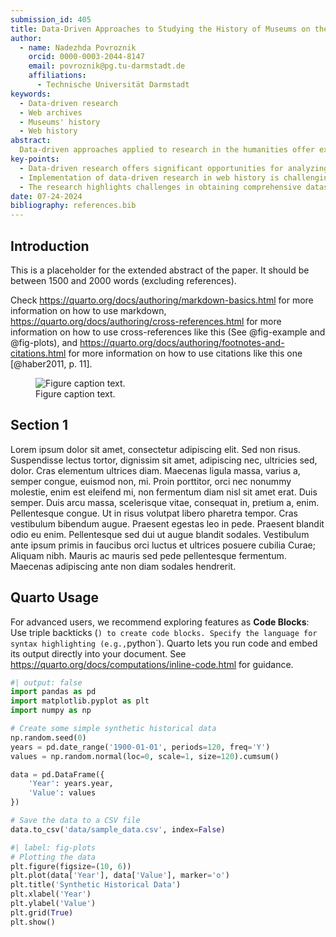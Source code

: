 ```yaml
---
submission_id: 405
title: Data-Driven Approaches to Studying the History of Museums on the Web: Challenges and Opportunities for New Discoveries
author:
  - name: Nadezhda Povroznik
    orcid: 0000-0003-2044-8147
    email: povroznik@pg.tu-darmstadt.de
    affiliations:
      - Technische Universität Darmstadt
keywords:
  - Data-driven research
  - Web archives
  - Museums' history
  - Web history
abstract: 
  Data-driven approaches applied to research in the humanities offer extensive opportunities to analyze large volumes of data and gain new knowledge and insights. Web archives serve as valuable resources for analysis of the development of the websites and even the entire domains through the decades, providing access to historical data. This research focuses on applying data-driven approaches to the web history of the Metropolitan Museum of Art and the National Museum of Australia. Utilizing the Internet Archive and the Australian Web Archive, the study examines the opportunities and challenges in extracting and analyzing large datasets from these sources. Key challenges include the complexities of obtaining datasets, dealing with incomplete or biased data, and the inherent difficulties in analyzing diverse data formats like text, images, and multimedia. The research highlights the importance of digital research infrastructures, such as the GLAM Workbench and Archives Research Compute Hub, in addressing these challenges and facilitating robust analysis. The study demonstrates the potential of data-driven methodologies to offer new insights into the evolution of museums' online presence while also underscoring the complexities involved in the research process.
key-points:
  - Data-driven research offers significant opportunities for analyzing large volumes of web archived data to reveal trends in the complexity of the structure of the preserved websites and the development of content.
  - Implementation of data-driven research in web history is challenging due to issues like data incompleteness, biases, and the diversity of file formats, which require the development of innovative solutions and digital research infrastructures.
  - The research highlights challenges in obtaining comprehensive datasets from web archives, underscores the importance of assessing data quality, and indicates the need to address the heterogeneous nature of data preserved in web archives.
date: 07-24-2024
bibliography: references.bib
---
```


## Introduction

This is a placeholder for the extended abstract of the paper. It should be between 1500 and 2000 words (excluding references).

Check <https://quarto.org/docs/authoring/markdown-basics.html> for more information on how to use markdown, <https://quarto.org/docs/authoring/cross-references.html> for more information on how to use cross-references like this (See @fig-example and @fig-plots), and <https://quarto.org/docs/authoring/footnotes-and-citations.html> for more information on how to use citations like this one [@haber2011, p. 11].

::: {#fig-example}

![Figure caption text.](images/placeholder.png)

:::

## Section 1

Lorem ipsum dolor sit amet, consectetur adipiscing elit. Sed non risus. Suspendisse lectus tortor, dignissim sit amet, adipiscing nec, ultricies sed, dolor. Cras elementum ultrices diam. Maecenas ligula massa, varius a, semper congue, euismod non, mi. Proin porttitor, orci nec nonummy molestie, enim est eleifend mi, non fermentum diam nisl sit amet erat. Duis semper. Duis arcu massa, scelerisque vitae, consequat in, pretium a, enim. Pellentesque congue. Ut in risus volutpat libero pharetra tempor. Cras vestibulum bibendum augue. Praesent egestas leo in pede. Praesent blandit odio eu enim. Pellentesque sed dui ut augue blandit sodales. Vestibulum ante ipsum primis in faucibus orci luctus et ultrices posuere cubilia Curae; Aliquam nibh. Mauris ac mauris sed pede pellentesque fermentum. Maecenas adipiscing ante non diam sodales hendrerit.

## Quarto Usage

For advanced users, we recommend exploring features as **Code Blocks**: Use triple backticks (```) to create code blocks. Specify the language for syntax highlighting (e.g., ```python`). Quarto lets you run code and embed its output directly into your document. See <https://quarto.org/docs/computations/inline-code.html> for guidance.

```python
#| output: false
import pandas as pd
import matplotlib.pyplot as plt
import numpy as np

# Create some simple synthetic historical data
np.random.seed(0)
years = pd.date_range('1900-01-01', periods=120, freq='Y')
values = np.random.normal(loc=0, scale=1, size=120).cumsum()

data = pd.DataFrame({
    'Year': years.year,
    'Value': values
})

# Save the data to a CSV file
data.to_csv('data/sample_data.csv', index=False)
```

```python
#| label: fig-plots
# Plotting the data
plt.figure(figsize=(10, 6))
plt.plot(data['Year'], data['Value'], marker='o')
plt.title('Synthetic Historical Data')
plt.xlabel('Year')
plt.ylabel('Value')
plt.grid(True)
plt.show()
```
